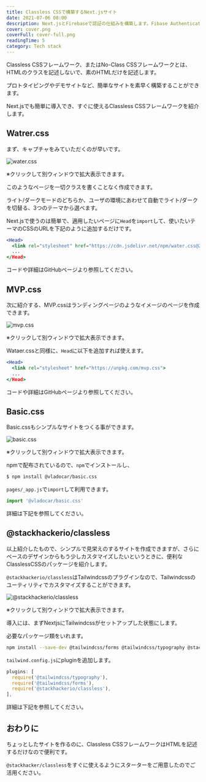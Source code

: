 ```yaml
---
title: Classless CSSで構築するNext.jsサイト
date: 2021-07-06 08:00
description: Next.jsとFirebaseで認証の仕組みを構築します。Fibase AuthenticationでGitHub認証のセットアップをします。
cover: cover.png
coverFull: cover-full.png
readingTime: 5
category: Tech stack
---
```

Classless CSSフレームワーク、またはNo-Class CSSフレームワークとは、HTMLのクラスを記述しないで、素のHTMLだけを記述します。

プロトタイピングやデモサイトなど、簡単なサイトを素早く構築することができます。

Next.jsでも簡単に導入でき、すぐに使えるClassless CSSフレームワークを紹介します。

## Watrer.css

まず、キャプチャをみていただくのが早いです。

![water.css](watercss.png)

※クリックして別ウィンドウで拡大表示できます。

このようなページを一切クラスを書くことなく作成できます。

ライト/ダークモードのどちらか、ユーザの環境にあわせて自動でライト/ダークを切替る、3つのテーマから選べます。

Next.jsで使うのは簡単で、適用したいページに`Head`を`import`して、使いたいテーマのCSSのURLを下記のように追加するだけです。

```jsx
<Head>
  <link rel="stylesheet" href="https://cdn.jsdelivr.net/npm/water.css@2/out/water.css">
  ...
</Head>
```

コードや詳細はGitHubページより参照してください。

<LinkCard href="https://github.com/kognise/water.css" />

## MVP.css

次に紹介する、MVP.cssはランディングページのようなイメージのページを作成できます。

![mvp.css](mvpcss.png)

※クリックして別ウィンドウで拡大表示できます。

Wataer.cssと同様に、`Head`に以下を追加すれば使えます。

```jsx
<Head>
  <link rel="stylesheet" href="https://unpkg.com/mvp.css">
  ...
</Head>
```

コードや詳細はGitHubページより参照してください。

<LinkCard href="https://www.github.com/andybrewer/mvp/" />

## Basic.css

Basic.cssもシンプルなサイトをつくる事ができます。

![basic.css](basiccss.png)

※クリックして別ウィンドウで拡大表示できます。

npmで配布されているので、`npm`でインストールし、

```sh
$ npm install @vladocar/basic.css
```

`pages/_app.js`で`import`して利用できます。

```js
import '@vladocar/basic.css'
```

詳細は下記を参照してください。

<LinkCard href="https://github.com/vladocar/Basic.css" />

## @stackhackerio/classless

以上紹介したもので、シンプルで見栄えのするサイトを作成できますが、さらにベースのデザインからもう少しカスタマイズしたいというときに、便利なClasslessCSSのパッケージを紹介します。

`@stackhackerio/classless`はTailwindcssのプラグインなので、Tailwindcssのユーティリティでカスタマイズすることができます。

![@stackhackerio/classless](classless.png)

※クリックして別ウィンドウで拡大表示できます。

導入には、まずNextjsにTailwindcssがセットアップした状態にします。

<LinkCard href="https://tailwindcss.com/docs/guides/nextjs" />

必要なパッケージ類をいれます。

```sh
npm install --save-dev @tailwindcss/forms @tailwindcss/typography @stackhackerio/classless
```

`tailwind.config.js`にpluginを追加します。

```js
plugins: [
  require('@tailwindcss/typography'),
  require('@tailwindcss/forms'),
  require('@stackhackerio/classless'),
],
```

詳細は下記を参照してください。

<LinkCard href="https://github.com/stackhackerio/classless" />

## おわりに

ちょっとしたサイトを作るのに、Classless CSSフレームワークはHTMLを記述するだけなので便利です。

`@stackhacker/classless`をすぐに使えるようにスターターをご用意したのでご活用ください。

<LinkCard href="/starters/quicko" />
